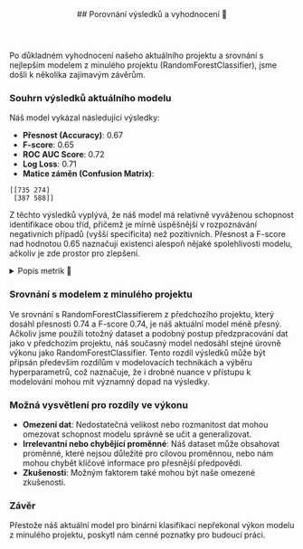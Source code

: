 
<article id="vysledkyAVyhodnoceni">
  <header style={{marginBottom: "1rem"}}>
    ## Porovnání výsledků a vyhodnocení 🏁
  </header>

Po důkladném vyhodnocení našeho aktuálního projektu a srovnání s nejlepším modelem z minulého projektu (RandomForestClassifier), jsme došli k několika zajímavým závěrům.

### Souhrn výsledků aktuálního modelu

Náš model vykázal následující výsledky:

- **Přesnost (Accuracy)**: 0.67
- **F-score**: 0.65
- **ROC AUC Score**: 0.72
- **Log Loss**: 0.71
- **Matice záměn (Confusion Matrix)**:
```
[[735 274]
 [387 588]]
```

Z těchto výsledků vyplývá, že náš model má relativně vyváženou schopnost identifikace obou tříd, přičemž je mírně úspěšnější v rozpoznávání negativních případů (vyšší specificita) než pozitivních. Přesnost a F-score nad hodnotou 0.65 naznačují existenci alespoň nějaké spolehlivosti modelu, ačkoliv je zde prostor pro zlepšení.

<details>
  <summary>Popis metrik 📝</summary>

- **Přesnost (Accuracy):** Jak často model uhádl správnou třídu.

- **F-score:** Měří, jak dobře model zvládá nacházet správné výsledky a jak dobře se vyhne špatným.

- **ROC AUC score:** Ukazuje, jak dobře model dokáže rozlišit mezi třídami (v našem případě nad třídami nadprůměrná hra a podprůměrná hra)

- **Log Loss:** Hodnota ukazující, jak moc se model mýlil - čím nižší, tím lépe.

- **Matice záměn (Confusion Matrix):** Tabulka, která ukazuje, kolik předpovědí model správně nebo nesprávně klasifikoval. Postupně True Positive, True Negative, False Positive, False Negative.
</details>

### Srovnání s modelem z minulého projektu

Ve srovnání s RandomForestClassifierem z předchozího projektu, který dosáhl přesnosti 0.74 a F-score 0.74, je náš aktuální model méně přesný. Ačkoliv jsme použili totožný dataset a podobný postup předzpracování dat jako v předchozím projektu, náš současný model nedosáhl stejné úrovně výkonu jako RandomForestClassifier. Tento rozdíl výsledků může být připsán především rozdílům v modelovacích technikách a výběru hyperparametrů, což naznačuje, že i drobné nuance v přístupu k modelování mohou mít významný dopad na výsledky.

### Možná vysvětlení pro rozdíly ve výkonu

- **Omezení dat**: Nedostatečná velikost nebo rozmanitost dat mohou omezovat schopnost modelu správně se učit a generalizovat.
- **Irrelevantní nebo chybějící proměnné**: Náš dataset může obsahovat proměnné, které nejsou důležité pro cílovou proměnnou, nebo nám mohou chybět klíčové informace pro přesnější předpovědi.
- **Zkušenosti**: Možným faktorem také mohou být naše omezené zkušenosti.

### Závěr

Přestože náš aktuální model pro binární klasifikaci nepřekonal výkon modelu z minulého projektu, poskytl nám cenné poznatky pro budoucí práci.
</article>
